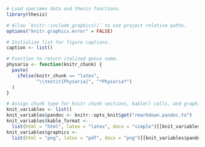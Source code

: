 
```r
# Load specimen data and thesis functions.
library(thesis)

# Allow `knitr::include_graphics()` to use project relative paths.
options("knitr.graphics.error" = FALSE)

# Initialize list for figure captions.
caption <- list()

# Function to return italized genus name.
physaria <- function(knitr_chunk) {
  paste(
    ifelse(knitr_chunk == "latex",
           "\\textit{Physaria}", "*Physaria*")
  )
}
```

```r
# Assign chunk type for knitr chunk sections, kable() calls, and graphics device.
knit_variables <- list()
knit_variables$pandoc <- knitr::opts_knit$get("rmarkdown.pandoc.to")
knit_variables$kable_format <-
  list(html = "html", latex = "latex", docx = "simple")[[knit_variables$pandoc]]
knit_variables$graphics <-
  list(html = "png", latex = "pdf", docx = "png")[[knit_variables$pandoc]]
```
